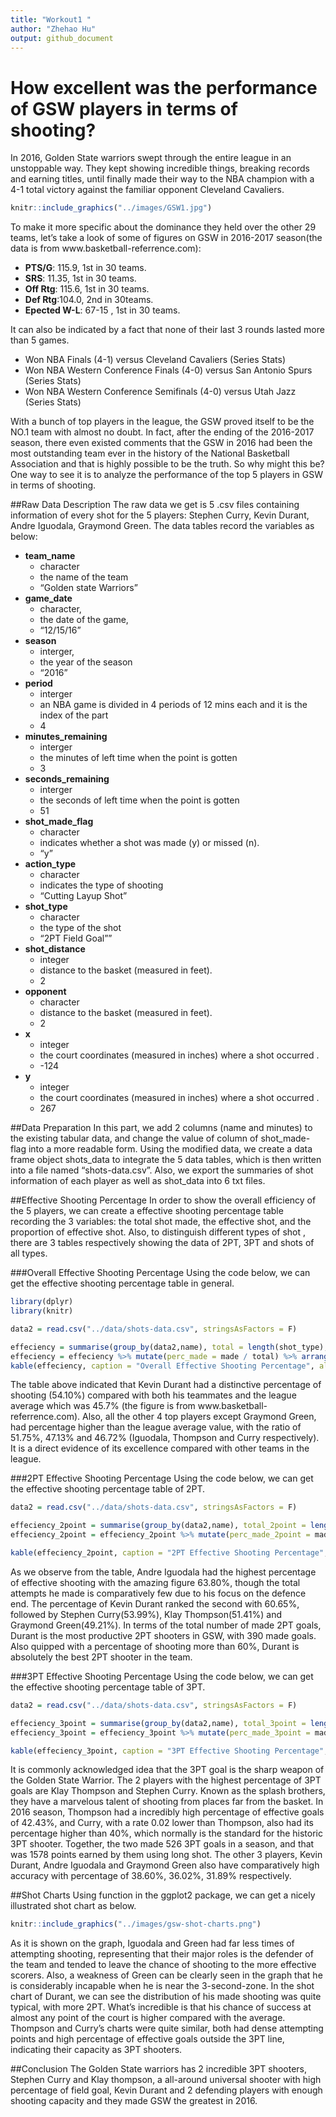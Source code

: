 ```yaml
---
title: "Workout1 "
author: "Zhehao Hu"
output: github_document
---
```

# How excellent was the performance of GSW players in terms of shooting?

In 2016, Golden State warriors swept through the entire league in an unstoppable way. They kept  showing incredible things, breaking records and earning titles, until finally made their way to the NBA champion with a 4-1 total victory against the familiar opponent Cleveland Cavaliers.

```r
knitr::include_graphics("../images/GSW1.jpg")
```

To make it more specific about the dominance they held over the other 29 teams, let's take a look of some of figures on GSW in 2016-2017 season(the data is from www.basketball-referrence.com):

* **PTS/G**: 115.9, 1st in 30 teams.
* **SRS**: 11.35, 1st in 30 teams.
* **Off Rtg**: 115.6, 1st in 30 teams.
* **Def Rtg**:104.0, 2nd in 30teams.
* **Epected W-L**: 67-15 , 1st in 30 teams.

It can also be indicated by a fact that none of their last 3 rounds lasted more than 5 games.

* Won NBA Finals (4-1) versus Cleveland Cavaliers  (Series Stats)
* Won NBA Western Conference Finals (4-0) versus San Antonio Spurs  (Series Stats)
* Won NBA Western Conference Semifinals (4-0) versus Utah Jazz  (Series Stats)

With a bunch of top players in the league, the GSW proved itself to be the NO.1 team with almost no doubt. In fact, after the ending of the 2016-2017 season, there even existed comments that the GSW in 2016 had been the most outstanding team ever in the history of the National Basketball Association and that is highly possible to be the truth. So why might this be? One way to see it is to analyze the performance of the top 5 players in GSW in terms of shooting.

##Raw Data Description 
The raw data we get is 5 .csv files containing information of every shot for the 5 players: Stephen Curry, Kevin Durant, Andre Iguodala, Graymond Green. The data tables record the variables as below:

* **team_name**
    + character
    + the name of the team
    + "Golden state Warriors"  
* **game_date**
    + character,
    + the date of the game,
    + "12/15/16"
* **season**
    + interger,
    + the year of the season
    + "2016"
* **period**
    + interger
    + an NBA game is divided in 4 periods of 12 mins each and it is the index of the part
    + 4
* **minutes_remaining**
    + interger
    + the minutes of left time when the point is gotten
    + 3
* **seconds_remaining**
    + interger
    + the seconds of left time when the point is gotten
    + 51
* **shot_made_flag**
    + character
    + indicates whether a shot was made (y) or missed (n).
    + "y"
* **action_type**
    + character
    + indicates the type of shooting 
    + "Cutting Layup Shot"
* **shot_type**
    + character
    + the type of the shot
    + "2PT Field Goal""
* **shot_distance**
    + integer
    + distance to the basket (measured in feet).
    + 2
* **opponent**
    + character
    + distance to the basket (measured in feet).
    + 2    
* **x**
    + integer
    + the court coordinates (measured in inches) where a shot occurred .
    + -124
* **y**
    + integer
    + the court coordinates (measured in inches) where a shot occurred .
    + 267

##Data Preparation 
In this part, we add 2 columns (name and minutes) to the existing tabular data, and change the value of column of shot_made-flag into a more readable form. Using the modified data, we create a data frame object shots_data to integrate the 5 data tables, which is then written into a file named "shots-data.csv". Also, we export the summaries of shot information of each player as well as shot_data into 6 txt files.

##Effective Shooting Percentage
In order to show the overall efficiency of the 5 players, we can create a effective shooting percentage table recording the 3 variables: the total shot made, the effective shot, and the proportion of effective shot. Also, to distinguish different types of shot , there are 3 tables respectively showing the data of 2PT, 3PT and shots of all types.

###Overall Effective Shooting Percentage
Using the code below, we can get the effective shooting percentage table in general.

```r
library(dplyr)
library(knitr)
```

```r

data2 = read.csv("../data/shots-data.csv", stringsAsFactors = F)

effeciency = summarise(group_by(data2,name), total = length(shot_type), made = length(shot_type[shot_made_flag == "shot_yes"]))
effeciency = effeciency %>% mutate(perc_made = made / total) %>% arrange(desc(perc_made))
kable(effeciency, caption = "Overall Effective Shooting Percentage", align = "c")

```

The table above indicated that Kevin Durant had a distinctive percentage of shooting (54.10%) compared with both his teammates and the league average which was 45.7% (the figure is from www.basketball-referrence.com). Also, all the other 4 top players except Graymond Green, had percentage higher than the league average value, with the ratio of 51.75%, 47.13% and 46.72% (Iguodala, Thompson and Curry respectively). It is a direct evidence of its excellence compared with other teams in the league.

###2PT Effective Shooting Percentage
Using the code below, we can get the effective shooting percentage table of 2PT.
```r

data2 = read.csv("../data/shots-data.csv", stringsAsFactors = F)

effeciency_2point = summarise(group_by(data2,name), total_2point = length(shot_type[shot_type == "2PT Field Goal"]), made_2point = length(shot_type[shot_type == "2PT Field Goal" & shot_made_flag == "shot_yes"]))
effeciency_2point = effeciency_2point %>% mutate(perc_made_2point = made_2point / total_2point) %>% arrange(desc(perc_made_2point))

kable(effeciency_2point, caption = "2PT Effective Shooting Percentage", align = "c")

```

As we observe from the table, Andre Iguodala had the highest percentage of effective shooting with the amazing figure 63.80%, though the total attempts he made is comparatively few due to his focus on the defence end. The percentage of Kevin Durant ranked the second with 60.65%, followed by Stephen Curry(53.99%), Klay Thompson(51.41%) and Graymond Green(49.21%). 
In terms of the total number of made 2PT goals, Durant is the most productive 2PT shooters in GSW, with 390 made goals. Also quipped with a percentage of shooting more than 60%, Durant is absolutely the best 2PT shooter in the team.

###3PT Effective Shooting Percentage
Using the code below, we can get the effective shooting percentage table of 3PT.

```r

data2 = read.csv("../data/shots-data.csv", stringsAsFactors = F)

effeciency_3point = summarise(group_by(data2,name), total_3point = length(shot_type[shot_type == "3PT Field Goal"]), made_3point = length(shot_type[shot_type == "3PT Field Goal" & shot_made_flag == "shot_yes"]))
effeciency_3point = effeciency_3point %>% mutate(perc_made_3point = made_3point / total_3point) %>% arrange(desc(perc_made_3point))

kable(effeciency_3point, caption = "3PT Effective Shooting Percentage", align = "c")
```

It is commonly acknowledged idea that the 3PT goal is the sharp weapon of the Golden State Warrior. The 2 players with the highest percentage of 3PT goals are Klay Thompson and Stephen Curry. Known as the splash brothers, they have a marvelous talent of shooting from places far from the basket. In 2016 season, Thompson had a incredibly high percentage of effective goals of 42.43%, and Curry, with a rate 0.02 lower than Thompson, also had its percentage higher than 40%, which normally is the standard for the historic 3PT shooter. Together, the two made 526 3PT goals in a season, and that was 1578 points earned by them using long shot. The other 3 players, Kevin Durant, Andre Iguodala and Graymond Green also have comparatively high accuracy with percentage of 38.60%, 36.02%, 31.89% respectively.


##Shot Charts
Using function in the ggplot2 package, we can get a nicely illustrated shot chart as below.

```r
knitr::include_graphics("../images/gsw-shot-charts.png")
```

As it is shown on the graph, Iguodala and Green had far less times of attempting shooting, representing that their major roles is the defender of the team and tended to leave the chance of shooting to the more effective scorers. Also, a weakness of Green can be clearly seen in the graph that he is considerably incapable when he is near the 3-second-zone. In the shot chart of Durant, we can see the distribution of his made shooting was quite typical, with more 2PT. What's incredible is that his chance of success at almost any point of the court is higher compared with the average. Thompson and Curry's charts were quite similar, both had dense attempting points and high percentage of effective goals outside the 3PT line, indicating their capacity as 3PT shooters.

##Conclusion
The Golden State warriors has 2 incredible 3PT shooters, Stephen Curry and Klay thompson, a all-around universal shooter with high percentage of field goal, Kevin Durant and 2 defending players with enough shooting capacity and they made GSW the greatest in 2016.